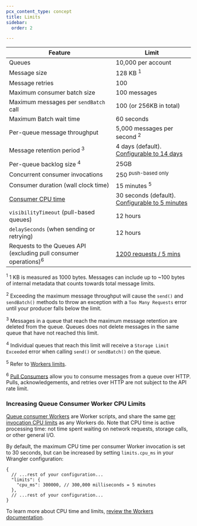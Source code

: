 ```yaml
---
pcx_content_type: concept
title: Limits
sidebar:
  order: 2

---
```




| Feature                                       									| Limit                                                         |
| ----------------------------------------------------------------| ------------------------------------------------------------- |
| Queues                                        									| 10,000 per account								                            |
| Message size                                  									| 128 KB <sup>1</sup>                                           |
| Message retries                               									| 100                                                           |
| Maximum consumer batch size                   									| 100 messages 								                                  |
| Maximum messages per `sendBatch` call         									| 100 (or 256KB in total)                                       |
| Maximum Batch wait time                       									| 60 seconds                                                    |
| Per-queue message throughput    																| 5,000 messages per second <sup>2</sup>                        |
| Message retention period <sup>3</sup>         									| 4 days (default). [Configurable to 14 days](/queues/configuration/configure-queues/#queue-configuration)                                                       |
| Per-queue backlog size <sup>4</sup>           									| 25GB                                                          |
| Concurrent consumer invocations               									| 250 <sup>push-based only</sup>                                |
| Consumer duration (wall clock time) 														| 15 minutes <sup>5</sup>                                       |
| [Consumer CPU time](/workers/platform/limits/#cpu-time)| 30 seconds (default). [Configurable to 5 minutes](/queues/platform/limits/#increasing-queue-consumer-worker-cpu-limits) 							|
| `visibilityTimeout` (pull-based queues)       									| 12 hours                                                      |
| `delaySeconds` (when sending or retrying)     									| 12 hours                                                      |
| Requests to the Queues API (excluding pull consumer operations)<sup>6</sup>     | [1200 requests / 5 mins](/fundamentals/api/reference/limits/) |


<sup>1</sup> 1 KB is measured as 1000 bytes. Messages can include up to \~100 bytes of internal metadata that counts towards total message limits.

<sup>2</sup> Exceeding the maximum message throughput will cause the `send()` and `sendBatch()` methods to throw an exception with a `Too Many Requests` error until your producer falls below the limit.

<sup>3</sup> Messages in a queue that reach the maximum message retention are deleted from the queue. Queues does not delete messages in the same queue that have not reached this limit.

<sup>4</sup> Individual queues that reach this limit will receive a `Storage Limit Exceeded` error when calling `send()` or `sendBatch()` on the queue.

<sup>5</sup> Refer to [Workers limits](/workers/platform/limits/#cpu-time).

<sup>6</sup> [Pull Consumers](/queues/configuration/pull-consumers) allow you to consume messages from a queue over HTTP. Pulls, acknowledgements, and retries over HTTP are not subject to the API rate limit.

<Render file="limits_increase" product="workers" />

### Increasing Queue Consumer Worker CPU Limits
[Queue consumer Workers](/queues/reference/how-queues-works/#consumers) are Worker scripts, and share the same [per invocation CPU limits](/workers/platform/limits/#worker-limits) as any Workers do. Note that CPU time is active processing time: not time spent waiting on network requests, storage calls, or other general I/O.

By default, the maximum CPU time per consumer Worker invocation is set to 30 seconds, but can be increased by setting `limits.cpu_ms` in your Wrangler configuration:

<WranglerConfig>

```jsonc
{
  // ...rest of your configuration...
  "limits": {
    "cpu_ms": 300000, // 300,000 milliseconds = 5 minutes
  },
  // ...rest of your configuration...
}
```

</WranglerConfig>

To learn more about CPU time and limits, [review the Workers documentation](/workers/platform/limits/#cpu-time).